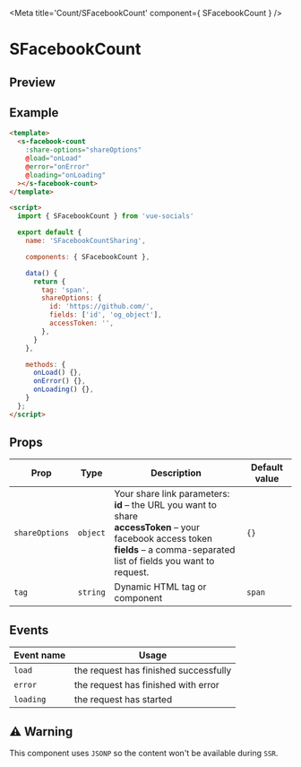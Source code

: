 
<Meta title='Count/SFacebookCount' component={ SFacebookCount } />

<style>{`
  .custom-preview .base-canvas {
    height: auto;
  }
`}</style>

# SFacebookCount

## Preview

<Preview className="custom-preview">
  <Story id='count-sfacebookcount--default' />
</Preview>

## Example

```html
<template>
  <s-facebook-count
    :share-options="shareOptions"
    @load="onLoad"
    @error="onError"
    @loading="onLoading"
  ></s-facebook-count>
</template>

<script>
  import { SFacebookCount } from 'vue-socials'

  export default {
    name: 'SFacebookCountSharing',

    components: { SFacebookCount },

    data() {
      return {
        tag: 'span',
        shareOptions: {
          id: 'https://github.com/',
          fields: ['id', 'og_object'],
          accessToken: '',
        },
      }
    },

    methods: {
      onLoad() {},
      onError() {},
      onLoading() {},
    }
  };
</script>
```

## Props

| Prop | Type | Description | Default value |
| ------ | ------ | ------ | ------ |
`shareOptions` | `object` | Your share link parameters: <br /> **id** – the URL you want to share <br /> **accessToken** – your facebook access token <br /> **fields** – a comma-separated list of fields you want to request. <br /> | `{}`
`tag` | `string` | Dynamic HTML tag or component  | `span`

## Events

| Event name | Usage |
| ------ | ------ |
`load` |  the request has finished successfully |
`error` | the request has finished with error |
`loading` | the request has started |

## ⚠️ Warning

This component uses `JSONP` so the content won't be available during `SSR`.

